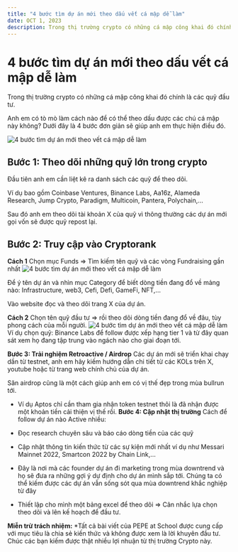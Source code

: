 ```yaml
---
title: "4 bước tìm dự án mới theo dấu vết cá mập dễ làm"
date: OCT 1, 2023
description: Trong thị trường crypto có những cá mập công khai đó chính là các quỹ đầu tư.Anh em có tò mò ...
---
```

# 4 bước tìm dự án mới theo dấu vết cá mập dễ làm

Trong thị trường crypto có những cá mập công khai đó chính là các quỹ đầu tư.

Anh em có tò mò làm cách nào để có thể theo dấu được các chú cá mập này không? Dưới đây là 4 bước đơn giản sẽ giúp anh em thực hiện điều đó.

![4 bước tìm dự án mới theo vết cá mập dễ làm](https://trillionhubz.com/wp-content/uploads/2024/03/image-285.png)

## Bước 1: Theo dõi những quỹ lớn trong crypto
Đầu tiên anh em cần liệt kê ra danh sách các quỹ để theo dõi.

Ví dụ bao gồm Coinbase Ventures, Binance Labs, Aa16z, Alameda Research, Jump Crypto, Paradigm, Multicoin, Pantera, Polychain,…

Sau đó anh em theo dõi tài khoản X của quỹ vì thông thường các dự án mới gọi vốn sẽ được quỹ repost lại.

## Bước 2: Truy cập vào Cryptorank
**Cách 1**
Chọn mục Funds => Tìm kiếm tên quỹ và các vòng Fundraising gần nhất
![4 bước tìm dự án mới theo vết cá mập dễ làm](https://trillionhubz.com/wp-content/uploads/2024/03/image-284.png)


Để ý tên dự án và nhìn mục Category để biết dòng tiền đang đổ về mảng nào: Infrastructure, web3, Cefi, Defi, GameFi, NFT,…

Vào website đọc và theo dõi trang X của dự án.

**Cách 2**
Chọn tên quỹ đầu tư => rồi theo dõi dòng tiền đang đổ về đâu, tùy phong cách của mỗi người.
![4 bước tìm dự án mới theo vết cá mập dễ làm](https://trillionhubz.com/wp-content/uploads/2024/03/image-283.png)
Ví dụ chọn quỹ: Binance Labs để follow được xếp hạng tier 1 và từ đây quan sát xem họ đang tập trung vào ngách nào cho giai đoạn tới.

**Bước 3: Trải nghiệm Retroactive / Airdrop**
Các dự án mới sẽ triển khai chạy dần từ testnet, anh em hãy kiếm hướng dẫn chi tiết từ các KOLs trên X, youtube hoặc từ trang web chính chủ của dự án.

Săn airdrop cũng là một cách giúp anh em có vị thế đẹp trong mùa bullrun tới.
* Ví dụ Aptos chỉ cần tham gia nhận token testnet thôi là đã nhận được một khoản tiền cải thiện vị thế rồi.
**Bước 4: Cập nhật thị trường**
Cách để follow dự án nào Active nhiều:

* Đọc research chuyên sâu và báo cáo dòng tiền của các quỹ
* Cập nhật thông tin kiến thức từ các sự kiện mới nhất ví dụ như Messari Mainnet 2022, Smartcon 2022 by Chain Link,…
* Đây là nơi mà các founder dự án đi marketing trong mùa downtrend và họ sẽ đưa ra những gợi ý dự định cho dự án mình sắp tới. Chúng ta có thể kiếm được các dự án vẫn sống sót qua mùa downtrend khắc nghiệp từ đây
* Thiết lập cho mình một bảng excel để theo dõi => Cân nhắc lựa chọn theo dõi và lên kế hoạch để đầu tư.

**Miễn trừ trách nhiệm:** \*Tất cả bài viết của PEPE at School được cung cấp với mục tiêu là chia sẻ kiến thức và không được xem là lời khuyên đầu tư. Chúc các bạn kiếm được thật nhiều lợi nhuận từ thị trường Crypto này.
